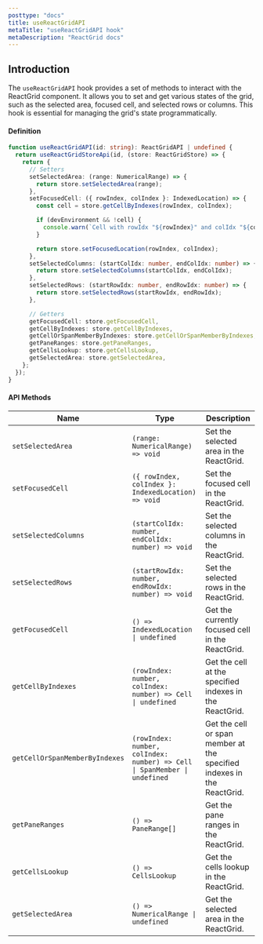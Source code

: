 ```yaml
---
posttype: "docs"
title: useReactGridAPI
metaTitle: "useReactGridAPI hook"
metaDescription: "ReactGrid docs"
---
```


## Introduction

The `useReactGridAPI` hook provides a set of methods to interact with the ReactGrid component. It allows you to set and get various states of the grid, such as the selected area, focused cell, and selected rows or columns. This hook is essential for managing the grid's state programmatically.

#### Definition

```ts
function useReactGridAPI(id: string): ReactGridAPI | undefined {
  return useReactGridStoreApi(id, (store: ReactGridStore) => {
    return {
      // Setters
      setSelectedArea: (range: NumericalRange) => {
        return store.setSelectedArea(range);
      },
      setFocusedCell: ({ rowIndex, colIndex }: IndexedLocation) => {
        const cell = store.getCellByIndexes(rowIndex, colIndex);

        if (devEnvironment && !cell) {
          console.warn(`Cell with rowIdx "${rowIndex}" and colIdx "${colIndex}" does not exist.`);
        }

        return store.setFocusedLocation(rowIndex, colIndex);
      },
      setSelectedColumns: (startColIdx: number, endColIdx: number) => {
        return store.setSelectedColumns(startColIdx, endColIdx);
      },
      setSelectedRows: (startRowIdx: number, endRowIdx: number) => {
        return store.setSelectedRows(startRowIdx, endRowIdx);
      },

      // Getters
      getFocusedCell: store.getFocusedCell,
      getCellByIndexes: store.getCellByIndexes,
      getCellOrSpanMemberByIndexes: store.getCellOrSpanMemberByIndexes,
      getPaneRanges: store.getPaneRanges,
      getCellsLookup: store.getCellsLookup,
      getSelectedArea: store.getSelectedArea,
    };
  });
}

```

#### API Methods

| Name                       | Type                                                                                          | Description                                                                                             |
|----------------------------|-----------------------------------------------------------------------------------------------|---------------------------------------------------------------------------------------------------------|
| `setSelectedArea`          | `(range: NumericalRange) => void`                                                              | Set the selected area in the ReactGrid.                                                                 |
| `setFocusedCell`           | `({ rowIndex, colIndex }: IndexedLocation) => void`                                            | Set the focused cell in the ReactGrid.                                                                   |
| `setSelectedColumns`       | `(startColIdx: number, endColIdx: number) => void`                                             | Set the selected columns in the ReactGrid.                                                               |
| `setSelectedRows`          | `(startRowIdx: number, endRowIdx: number) => void`                                            | Set the selected rows in the ReactGrid.                                                                  |
| `getFocusedCell`           | `() => IndexedLocation \| undefined`                                                            | Get the currently focused cell in the ReactGrid.                                                         |
| `getCellByIndexes`         | `(rowIndex: number, colIndex: number) => Cell \| undefined`                                    | Get the cell at the specified indexes in the ReactGrid.                                                   |
| `getCellOrSpanMemberByIndexes` | `(rowIndex: number, colIndex: number) => Cell \| SpanMember \| undefined`                      | Get the cell or span member at the specified indexes in the ReactGrid.                                  |
| `getPaneRanges`            | `() => PaneRange[]`                                                                          | Get the pane ranges in the ReactGrid.                                                                    |
| `getCellsLookup`           | `() => CellsLookup`                                                                         | Get the cells lookup in the ReactGrid.                                                                   |
| `getSelectedArea`          | `() => NumericalRange \| undefined`                                                             | Get the selected area in the ReactGrid.                                                                  |
